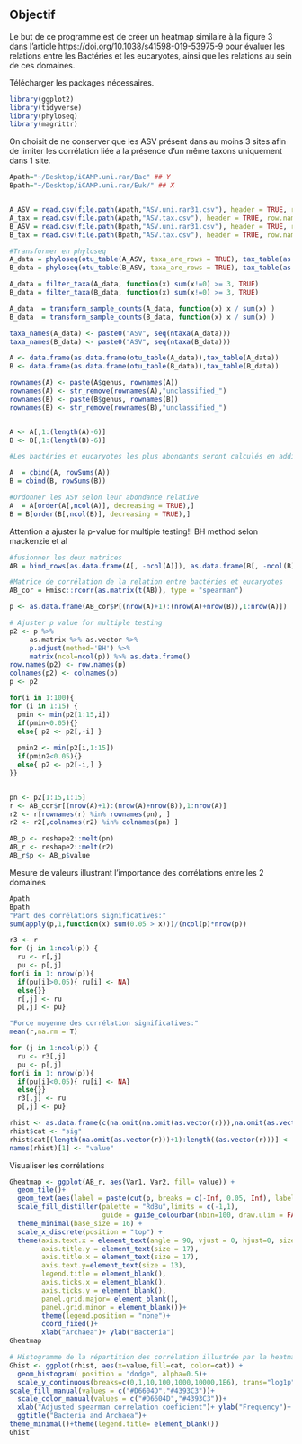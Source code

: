 ## Objectif

Le but de ce programme est de créer un heatmap similaire à la figure 3 dans l'article https://doi.org/10.1038/s41598-019-53975-9 pour évaluer les relations entre les Bactéries et les eucaryotes, ainsi que les relations au sein de ces domaines. 

Télécharger les packages nécessaires.

```r
library(ggplot2)
library(tidyverse)
library(phyloseq)
library(magrittr)
```

On choisit de ne conserver que les ASV présent dans au moins 3 sites afin de limiter les corrélation liée a la présence d'un même taxons uniquement dans 1 site.
```r
Apath="~/Desktop/iCAMP.uni.rar/Bac" ## Y
Bpath="~/Desktop/iCAMP.uni.rar/Euk/" ## X


A_ASV = read.csv(file.path(Apath,"ASV.uni.rar31.csv"), header = TRUE, row.names = 1)
A_tax = read.csv(file.path(Apath,"ASV.tax.csv"), header = TRUE, row.names = 1)
B_ASV = read.csv(file.path(Bpath,"ASV.uni.rar31.csv"), header = TRUE, row.names = 1)
B_tax = read.csv(file.path(Bpath,"ASV.tax.csv"), header = TRUE, row.names = 1)

#Transformer en phyloseq
A_data = phyloseq(otu_table(A_ASV, taxa_are_rows = TRUE), tax_table(as.matrix(A_tax)))
B_data = phyloseq(otu_table(B_ASV, taxa_are_rows = TRUE), tax_table(as.matrix(B_tax)))

A_data = filter_taxa(A_data, function(x) sum(x!=0) >= 3, TRUE)
B_data = filter_taxa(B_data, function(x) sum(x!=0) >= 3, TRUE)

A_data  = transform_sample_counts(A_data, function(x) x / sum(x) )
B_data  = transform_sample_counts(B_data, function(x) x / sum(x) )

taxa_names(A_data) <- paste0("ASV", seq(ntaxa(A_data)))
taxa_names(B_data) <- paste0("ASV", seq(ntaxa(B_data)))

A <- data.frame(as.data.frame(otu_table(A_data)),tax_table(A_data))
B <- data.frame(as.data.frame(otu_table(B_data)),tax_table(B_data))

rownames(A) <- paste(A$genus, rownames(A))
rownames(A) <- str_remove(rownames(A),"unclassified_")
rownames(B) <- paste(B$genus, rownames(B))
rownames(B) <- str_remove(rownames(B),"unclassified_")


A <- A[,1:(length(A)-6)]
B <- B[,1:(length(B)-6)]

#Les bactéries et eucaryotes les plus abondants seront calculés en additionnant les abondances relative des ASV dans chacun des puits. Les 15 plus abondants seront retenus. La dernière colone qui représente l'abondance relative cumulative est enlevée. 

A  = cbind(A, rowSums(A))
B = cbind(B, rowSums(B))

#Ordonner les ASV selon leur abondance relative
A  = A[order(A[,ncol(A)], decreasing = TRUE),]
B = B[order(B[,ncol(B)], decreasing = TRUE),]
```
Attention a ajuster la p-value for multiple testing!! BH method selon mackenzie et al

```r
#fusionner les deux matrices
AB = bind_rows(as.data.frame(A[, -ncol(A)]), as.data.frame(B[, -ncol(B)]))

#Matrice de corrélation de la relation entre bactéries et eucaryotes
AB_cor = Hmisc::rcorr(as.matrix(t(AB)), type = "spearman")

p <- as.data.frame(AB_cor$P[(nrow(A)+1):(nrow(A)+nrow(B)),1:nrow(A)])

# Ajuster p value for multiple testing
p2 <- p %>%
     as.matrix %>% as.vector %>%
     p.adjust(method='BH') %>%
     matrix(ncol=ncol(p)) %>% as.data.frame()
row.names(p2) <- row.names(p)
colnames(p2) <- colnames(p)
p <- p2

for(i in 1:100){
for (i in 1:15) {
  pmin <- min(p2[1:15,i])
  if(pmin<0.05){}
  else{ p2 <- p2[,-i] }
  
  pmin2 <- min(p2[i,1:15])
  if(pmin2<0.05){}
  else{ p2 <- p2[-i,] }
}}


pn <- p2[1:15,1:15]
r <- AB_cor$r[(nrow(A)+1):(nrow(A)+nrow(B)),1:nrow(A)]
r2 <- r[rownames(r) %in% rownames(pn), ]
r2 <- r2[,colnames(r2) %in% colnames(pn) ]

AB_p <- reshape2::melt(pn)
AB_r <- reshape2::melt(r2)
AB_r$p <- AB_p$value
```

Mesure de valeurs illustrant l'importance des corrélations entre  les 2 domaines
```r
Apath
Bpath
"Part des corrélations significatives:"
sum(apply(p,1,function(x) sum(0.05 > x)))/(ncol(p)*nrow(p))

r3 <- r
for (j in 1:ncol(p)) {
  ru <- r[,j]
  pu <- p[,j]
for(i in 1: nrow(p)){
  if(pu[i]>0.05){ ru[i] <- NA}
  else{}}
  r[,j] <- ru
  p[,j] <- pu}

"Force moyenne des corrélation significatives:"
mean(r,na.rm = T)

for (j in 1:ncol(p)) {
  ru <- r3[,j]
  pu <- p[,j]
for(i in 1: nrow(p)){
  if(pu[i]<0.05){ ru[i] <- NA}
  else{}}
  r3[,j] <- ru
  p[,j] <- pu}

rhist <- as.data.frame(c(na.omit(na.omit(as.vector(r))),na.omit(as.vector(r3))))
rhist$cat <- "sig"
rhist$cat[(length(na.omit(as.vector(r)))+1):length((as.vector(r)))] <- "non_sig"
names(rhist)[1] <- "value"
```

Visualiser les corrélations

```r
Gheatmap <- ggplot(AB_r, aes(Var1, Var2, fill= value)) +
  geom_tile()+
  geom_text(aes(label = paste(cut(p, breaks = c(-Inf, 0.05, Inf), labels =     c( "*", " ")))), cex=8)+
  scale_fill_distiller(palette = "RdBu",limits = c(-1,1),
                       guide = guide_colourbar(nbin=100, draw.ulim = FALSE, draw.llim = FALSE, barheight = 15))+
  theme_minimal(base_size = 16) +
  scale_x_discrete(position = "top") +
  theme(axis.text.x = element_text(angle = 90, vjust = 0, hjust=0, size = 13),
        axis.title.y = element_text(size = 17),
        axis.title.x = element_text(size = 17),
        axis.text.y=element_text(size = 13),
        legend.title = element_blank(),
        axis.ticks.x = element_blank(), 
        axis.ticks.y = element_blank(),
        panel.grid.major= element_blank(),
        panel.grid.minor = element_blank())+
        theme(legend.position = "none")+
        coord_fixed()+
        xlab("Archaea")+ ylab("Bacteria")
Gheatmap

# Histogramme de la répartition des corrélation illustrée par la heatmap
Ghist <- ggplot(rhist, aes(x=value,fill=cat, color=cat)) +
  geom_histogram( position = "dodge", alpha=0.5)+
  scale_y_continuous(breaks=c(0,1,10,100,1000,10000,1E6), trans="log1p")+
scale_fill_manual(values = c("#D6604D","#4393C3"))+
  scale_color_manual(values = c("#D6604D","#4393C3"))+
  xlab("Adjusted spearman correlation coeficient")+ ylab("Frequency")+
  ggtitle("Bacteria and Archaea")+
theme_minimal()+theme(legend.title= element_blank())
Ghist
```